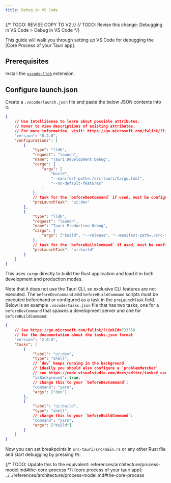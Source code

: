 ```yaml
---
title: Debug in VS Code
---
```


{/* TODO: REVISE COPY TO V2 */}
{/* TODO: Revise this change: Debugging in VS Code > Debug in VS Code */}

This guide will walk you through setting up VS Code for debugging the [Core Process of your Tauri app].

## Prerequisites

Install the [`vscode-lldb`] extension.

[`vscode-lldb`]: https://marketplace.visualstudio.com/items?itemName=vadimcn.vscode-lldb

## Configure launch.json

Create a `.vscode/launch.json` file and paste the below JSON contents into it:

```json title=".vscode/launch.json"
{
	// Use IntelliSense to learn about possible attributes.
	// Hover to view descriptions of existing attributes.
	// For more information, visit: https://go.microsoft.com/fwlink/?linkid=830387
	"version": "0.2.0",
	"configurations": [
		{
			"type": "lldb",
			"request": "launch",
			"name": "Tauri Development Debug",
			"cargo": {
				"args": [
					"build",
					"--manifest-path=./src-tauri/Cargo.toml",
					"--no-default-features"
				]
			},
			// task for the `beforeDevCommand` if used, must be configured in `.vscode/tasks.json`
			"preLaunchTask": "ui:dev"
		},
		{
			"type": "lldb",
			"request": "launch",
			"name": "Tauri Production Debug",
			"cargo": {
				"args": ["build", "--release", "--manifest-path=./src-tauri/Cargo.toml"]
			},
			// task for the `beforeBuildCommand` if used, must be configured in `.vscode/tasks.json`
			"preLaunchTask": "ui:build"
		}
	]
}
```

This uses `cargo` directly to build the Rust application and load it in both development and production modes.

Note that it does not use the Tauri CLI, so exclusive CLI features are not executed. The `beforeDevCommand` and `beforeBuildCommand` scripts must be executed beforehand or configured as a task in the `preLaunchTask` field. Below is an example `.vscode/tasks.json` file that has two tasks, one for a `beforeDevCommand` that spawns a development server and one for `beforeBuildCommand`:

```json title=".vscode/tasks.json"
{
	// See https://go.microsoft.com/fwlink/?LinkId=733558
	// for the documentation about the tasks.json format
	"version": "2.0.0",
	"tasks": [
		{
			"label": "ui:dev",
			"type": "shell",
			// `dev` keeps running in the background
			// ideally you should also configure a `problemMatcher`
			// see https://code.visualstudio.com/docs/editor/tasks#_can-a-background-task-be-used-as-a-prelaunchtask-in-launchjson
			"isBackground": true,
			// change this to your `beforeDevCommand`:
			"command": "yarn",
			"args": ["dev"]
		},
		{
			"label": "ui:build",
			"type": "shell",
			// change this to your `beforeBuildCommand`:
			"command": "yarn",
			"args": ["build"]
		}
	]
}
```

Now you can set breakpoints in `src-tauri/src/main.rs` or any other Rust file and start debugging by pressing `F5`.

{/* TODO: Update this to the equivalent:
references/architecture/process-model.md#the-core-process */}
[core process of your tauri app]: ../../references/architecture/process-model.md#the-core-process
